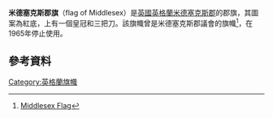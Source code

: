{{expand|time=2016-02-24T13:17:18+00:00}}
{{Infobox flag
| Name = Middlesex
| Article = 
| Type = 
| Image = FlagOfMiddlesex.PNG
| Nickname = Banner of arms of Middlesex County Council
| Morenicks = 
| Use = 
| Symbol = 
| Proportion = 3:5
| Adoption = 1909
| Design = 
| Designer = 
}}
'''米德塞克斯郡旗'''（flag of Middlesex）是[[英國|英國]][[英格蘭|英格蘭]][[米德塞克斯郡|米德塞克斯郡]]的郡旗，其圖案為紅底，上有一個皇冠和三把刀。該旗幟曾是米德塞克斯郡議會的旗幟<ref>[https://britishcountyflags.wordpress.com/2013/06/30/middlesex-flag/ Middlesex Flag]</ref>，在1965年停止使用。

==參考資料==
{{reflist}}

[[Category:英格蘭旗幟|Category:英格蘭旗幟]]